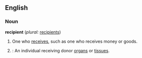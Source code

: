 ==English==

===Noun===
'''recipient'''  (''plural:'' [[recipients]])
# One who [[receive]]s, such as one who receives money or goods.
# {{cattag|medical}}: An individual receiving donor [[organ]]s or [[tissue]]s.